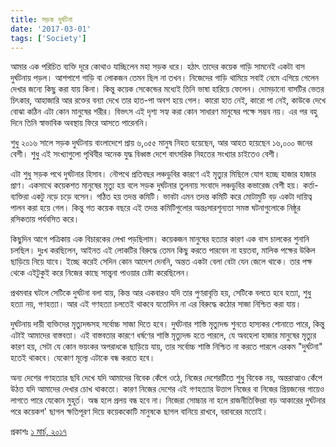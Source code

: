 ```yaml
---
title: সড়ক দুর্ঘটনা
date: '2017-03-01'
tags: ['Society']
---
```


আমার এক পরিচিত ব্যক্তি দূরে কোথাও যাচ্ছিলেন মহা সড়ক ধরে। হঠাৎ তাদের কয়েক গাড়ি সামনেই একটা বাস দুর্ঘটনায় পড়ল। আশপাশে গাড়ি বা লোকজন তেমন ছিল না তখন। নিজেদের গাড়ি থামিয়ে সবাই নেমে এগিয়ে গেলেন দেখার জন্যে কিছু করা যায় কিনা। কিন্তু কয়েক সেকেন্ডের মধ্যেই তিনি ভাষা হারিয়ে ফেলেন। দোমড়ানো বাসটির ভেতর চিৎকার, আহাজারি আর রক্তের বন্যা দেখে তার হাত-পা অবশ হয়ে গেল। কারো হাত নেই, কারো পা নেই, কাউকে দেখে বোঝা কঠিন এটা কোন মানুষের শরীর। বিভৎস এই দৃশ্য সহ্য করা কোন সাধারণ মানুষের পক্ষে সম্ভব নয়। এর পর বহু দিনে তিনি স্বাভাবিক অবস্থায় ফিরে আসতে পারেননি।

 

শুধু ২০১৬ সালে সড়ক দুর্ঘটনায় বাংলাদেশে প্রায় ৬,০৫৫ মানুষ নিহত হয়েছেন, আর আহত হয়েছেন ১৬,০০০ জনের বেশী। শুধু এই সংখ্যাগুলো পৃথিবীর অনেক যুদ্ধ বিধ্বস্ত দেশে বাৎসরিক নিহতের সংখ্যার চাইতেও বেশী।

 

এটা শুধু সড়ক পথে দুর্ঘটনার হিসাব। নৌপথে প্রতিবছর লঞ্চডুবির কারণে এই মৃত্যুর মিছিলে যোগ হচ্ছে হাজার হাজার প্রাণ। একসাথে কয়েকশত মানুষের মৃত্যু হয় বলে সড়ক দুর্ঘটনার তুলনায় সংবাদে লঞ্চডুবির কভারেজ বেশী হয়। কর্তা-ব্যক্তিরা একটু নড়ে চড়ে বসেন। গঠিত হয় তদন্ত কমিটি। ভাবটা এমন তদন্ত কমিটি করে মোটামুটি বড় একটা দায়িত্ব পালন করা হয়ে গেল। কিন্তু গত কয়েক বছরে এই তদন্ত কমিটিগুলোর অন্তঃসারশূন্যতা সমস্ত ঘটনাগুলোকে নিষ্ঠুর রসিকতায় পর্যবসিত করে।

 

কিছুদিন আগে পত্রিকায় এক বিচারকের লেখা পড়ছিলাম। কয়েকজন মানুষের হত্যার কারণ এক বাস চালকের শুনানি চলছিল। দুঃখ করছিলেন, আইনত এই লোকটির বিরুদ্ধে তেমন কিছু করতে পারবেন না হয়তবা, মালিক পক্ষের উকিল ছাড়িয়ে নিয়ে যাবে। ইচ্ছে করেই সেদিন কোন আদেশ দেননি, অন্তত একটা বেলা বেটা যেন জেলে থাকে। তার পক্ষ থেকে এইটুকুই করে নিজের কাছে সান্ত্বনা পাওয়ার চেষ্টা করেছিলেন।

 

প্রথমবার ঘটলে সেটিকে দুর্ঘটনা বলা যায়, কিন্ত আর একবারও যদি তার পুণরাবৃত্তি হয়, সেটিকে বলতে হবে হত্যা, শুধু হত্যা নয়, গণহত্যা। আর এই গণহত্যা চলতেই থাকবে যতোদিন না এর বিরুদ্ধে কঠোর সাজা নিশ্চিত করা যায়।

 

দুর্ঘটনায় দায়ী ব্যক্তিদের মৃত্যুদন্ডসহ সর্বোচ্চ সাজা দিতে হবে। দুর্ঘটনার শাস্তি মৃত্যুদন্ড শুনতে হাস্যকর শোনাতে পারে, কিন্তু এটাই আমাদের বাস্তবতা। এই বাস্তবতার কারণে ধর্ষণের শাস্তি মৃত্যুদন্ড হতে পারলে, যে অবহেলা হাজার মানুষের মৃত্যুর কারণ হয়, সেটা যে কোন ভয়ংকর অপরাধকে ছাড়িয়ে যায়, তার সর্বোচ্চ শাস্তি নিশ্চিত না করতে পারলে এরকম "দুর্ঘটনা" হতেই থাকবে। যেকোণ মূল্যে এটাকে বন্ধ করতে হবে।

 

অন্য দেশের গণহত্যার ছবি দেখে যদি আমাদের বিবেক কেঁপে ওঠে, নিজের দেশেরটিতে শুধু বিবেক নয়, অন্তরাত্মাও কেঁপে উঠত যদি আমাদের দেখার চোখ থাকতো। কারণ নিজের দেশের এই গণহত্যার উত্তাপ নিজের বা নিজের প্রিয়জনের গায়েও লাগতে পারে যেকোন মুহূর্ত। অন্ধ হলে প্রলয় বন্ধ হবে না। নিজেরা সোচ্চার না হলে রাজনীতিবিদরা বড় আকারের দুর্ঘটনার পরে কয়েকশ' ছাগল ক্ষতিপূরণ দিয়ে কয়েককোটি মানুষকে ছাগল বানিয়ে রাখবে, বরাবরের মতোই।

 

প্রকাশঃ [১ মার্চ, ২০১৭](https://www.facebook.com/ashraful.alam/posts/10154155744985583)

